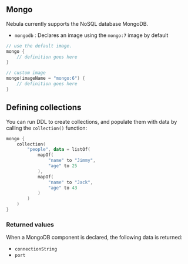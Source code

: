## Mongo
Nebula currently supports the NoSQL database MongoDB.

 * `mongodb` : Declares an image using the `mongo:7` image by default

```kotlin
// use the default image.
mongo {
    // definition goes here
}

// custom image
mongo(imageName = "mongo:6") {
    // definition goes here
}
```

## Defining collections
You can run DDL to create collections, and populate them with data by calling the `collection()`
function:

```kotlin
mongo {
    collection(
        "people", data = listOf(
            mapOf(
                "name" to "Jimmy",
                "age" to 25
            ),
            mapOf(
                "name" to "Jack",
                "age" to 43
            )
        )
    )
}
```

### Returned values
When a MongoDB component is declared, the following data is returned:

* `connectionString`
* `port`
